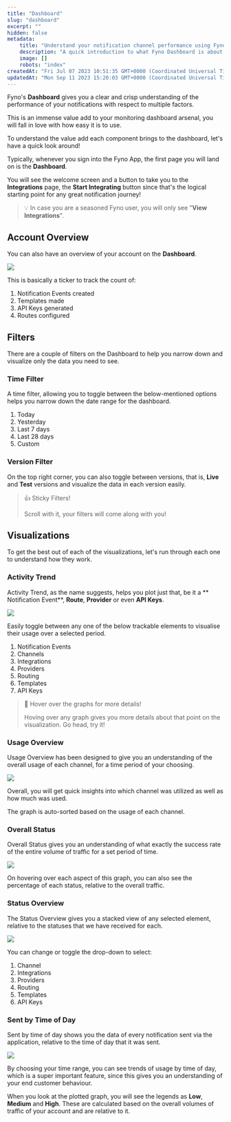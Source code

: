 ```yaml
---
title: "Dashboard"
slug: "dashboard"
excerpt: ""
hidden: false
metadata:
    title: "Understand your notification channel performance using Fyno's Dashboard | Help Document"
    description: "A quick introduction to what Fyno Dashboard is about and how to use it."
    image: []
    robots: "index"
createdAt: "Fri Jul 07 2023 10:51:35 GMT+0000 (Coordinated Universal Time)"
updatedAt: "Mon Sep 11 2023 15:20:03 GMT+0000 (Coordinated Universal Time)"
---
```


Fyno's **Dashboard** gives you a clear and crisp understanding of the performance of your notifications with respect to multiple factors.

This is an immense value add to your monitoring dashboard arsenal, you will fall in love with how easy it is to use.

To understand the value add each component brings to the dashboard, let's have a quick look around!

Typically, whenever you sign into the Fyno App, the first page you will land on is the **Dashboard**.

You will see the welcome screen and a button to take you to the **Integrations** page, the **Start Integrating** button since that's the logical starting point for any great notification journey!

> 💡 In case you are a seasoned Fyno user, you will only see "**View Integrations**".

## Account Overview

You can also have an overview of your account on the **Dashboard**.

![](https://fynodocs.s3.ap-south-1.amazonaws.com/images/dashboard-1.png)

This is basically a ticker to track the count of:

1. Notification Events created
2. Templates made
3. API Keys generated
4. Routes configured

## Filters

There are a couple of filters on the Dashboard to help you narrow down and visualize only the data you need to see.

### Time Filter

A time filter, allowing you to toggle between the below-mentioned options helps you narrow down the date range for the dashboard.

1. Today
2. Yesterday
3. Last 7 days
4. Last 28 days
5. Custom

### Version Filter

On the top right corner, you can also toggle between versions, that is, **Live** and **Test** versions and visualize the data in each version easily.

> 👍 Sticky Filters!
>
> Scroll with it, your filters will come along with you!

## Visualizations

To get the best out of each of the visualizations, let's run through each one to understand how they work.

### Activity Trend

Activity Trend, as the name suggests, helps you plot just that, be it a ** Notification Event**, **Route**, **Provider** or even **API Keys**.

![](https://fynodocs.s3.ap-south-1.amazonaws.com/images/dashboard-2.png)

Easily toggle between any one of the below trackable elements to visualise their usage over a selected period.

1. Notification Events
2. Channels
3. Integrations
4. Providers
5. Routing
6. Templates
7. API Keys

> 📘 Hover over the graphs for more details!
>
> Hoving over any graph gives you more details about that point on the visualization. Go head, try it!

### Usage Overview

Usage Overview has been designed to give you an understanding of the overall usage of each channel, for a time period of your choosing.

![](https://fynodocs.s3.ap-south-1.amazonaws.com/images/dashboard-3.png)

Overall, you will get quick insights into which channel was utilized as well as how much was used.

The graph is auto-sorted based on the usage of each channel.

### Overall Status

Overall Status gives you an understanding of what exactly the success rate of the entire volume of traffic for a set period of time.

![](https://fynodocs.s3.ap-south-1.amazonaws.com/images/dashboard-4.png)

On hovering over each aspect of this graph, you can also see the percentage of each status, relative to the overall traffic.

### Status Overview

The Status Overview gives you a stacked view of any selected element, relative to the statuses that we have received for each.

![](https://fynodocs.s3.ap-south-1.amazonaws.com/images/dashboard-5.png)

You can change or toggle the drop-down to select:

1. Channel
2. Integrations
3. Providers
4. Routing
5. Templates
6. API Keys

### Sent by Time of Day

Sent by time of day shows you the data of every notification sent via the application, relative to the time of day that it was sent.

![](https://fynodocs.s3.ap-south-1.amazonaws.com/images/dashboard-6.png)

By choosing your time range, you can see trends of usage by time of day, which is a super important feature, since this gives you an understanding of your end customer behaviour.

When you look at the plotted graph, you will see the legends as **Low**, **Medium** and **High**. These are calculated based on the overall volumes of traffic of your account and are relative to it.
